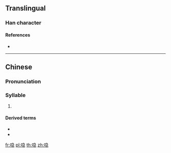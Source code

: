 ==Translingual==

===Han character===
{{Han char|rn=30|rad=口|as=09|sn=12|four=|canj=RNSP|ids=⿰口急}}

====References====
* {{Han ref|kx=0201.121|hdz=10658.111|uh=55BC|ud=21948}}

----

==Chinese==
{{zh-forms}}

===Pronunciation===
{{zh-pron
|m=jié,jiē
|c=gep1,gip1,kep1,kip1
|h=
|md=
|mn=
|w=
|cat=syllables
}}

===Syllable===
{{head|zh|syllable}}

# {{cx|chiefly|Cantonese|lang=zh}} {{n-g|used in loanwords}}

====Derived terms====
* {{zh-l|喼汁}}
* {{zh-l|喼帽}}

[[fr:喼]]
[[pl:喼]]
[[th:喼]]
[[zh:喼]]